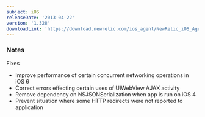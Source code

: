 ```yaml
---
subject: iOS
releaseDate: '2013-04-22'
version: '1.328'
downloadLink: 'https://download.newrelic.com/ios_agent/NewRelic_iOS_Agent_1.328.zip'
---
```


### Notes

Fixes

* Improve performance of certain concurrent networking operations in iOS 6
* Correct errors effecting certain uses of UIWebView AJAX activity
* Remove dependency on NSJSONSerialization when app is run on iOS 4
* Prevent situation where some HTTP redirects were not reported to application
